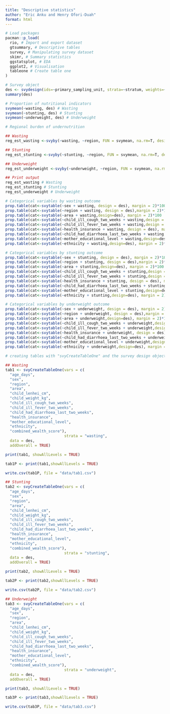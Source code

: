 ```yaml
---
title: "Descriptive statistics"
author: "Eric Anku and Henry Ofori-Duah"
format: html
---
```


```r
# Load packages
pacman::p_load(
  rio, # Import and export dataset
  gtsummary, # Descriptive tables
  survey, # Manipulating survey dataset
  skimr, # Summary statistics
  ggstatsplot, # EDA
  ggplot2, # Visualisation
  tableone # Create table one
)
```


```r
# Survey object
des <- svydesign(ids=~primary_sampling_unit, strata=~stratum, weights=~child_under_five_sample_weight, data = df_clean, nest=T)
summary(des)
```
```r
# Proportion of nutritional indicators
svymean(~wasting, des) # Wasting
svymean(~stunting, des) # Stunting
svymean(~underweight, des) # Underweight
```
```r
# Regional burden of undernutrition

## Wasting
reg_est_wasting <-svyby(~wasting, ~region, FUN = svymean, na.rm=T, design =des)

## Stunting
reg_est_stunting <-svyby(~stunting, ~region, FUN = svymean, na.rm=T, design =des)

## Underweight
reg_est_underweight <-svyby(~underweight, ~region, FUN = svymean, na.rm=T, design =des)

## Print output
reg_est_wasting # Wasting
reg_est_stunting # Stunting
reg_est_underweight # Underweight
```

```r
# Categorical variables by wasting outcome
prop.table(cat<-svytable(~sex + wasting, design = des), margin = 2)*100
prop.table(cat<-svytable(~region + wasting, design = des),margin = 2)*100
prop.table(cat<-svytable(~area + wasting,design=des), margin = 2)*100
prop.table(cat<-svytable(~child_ill_cough_two_weeks + wasting,design = des), margin = 2)*100
prop.table(cat<-svytable(~child_ill_fever_two_weeks + wasting,design = des),margin = 2)*100
prop.table(cat<-svytable(~health_insurance + wasting, design = des), margin = 2)*100
prop.table(cat<-svytable(~child_had_diarrhoea_last_two_weeks + wasting, design = des), margin = 2)*100
prop.table(cat<-svytable(~mother_educational_level + wasting,design=des), margin = 2)*100
prop.table(cat<-svytable(~ethnicity + wasting,design=des), margin = 2)*100
```

```r
# Categorical variables by stunting outcome
prop.table(cat<-svytable(~sex + stunting, design = des), margin = 2)*100
prop.table(cat<-svytable(~region + stunting, design = des),margin = 2)*100
prop.table(cat<-svytable(~area + stunting,design=des), margin = 2)*100
prop.table(cat<-svytable(~child_ill_cough_two_weeks + stunting,design = des), margin = 2)*100
prop.table(cat<-svytable(~child_ill_fever_two_weeks + stunting,design = des),margin = 2)*100
prop.table(cat<-svytable(~health_insurance + stunting, design = des), margin = 2)*100
prop.table(cat<-svytable(~child_had_diarrhoea_last_two_weeks + stunting, design = des), margin = 2)*100
prop.table(cat<-svytable(~mother_educational_level + stunting,design=des), margin = 2)*100
prop.table(cat<-svytable(~ethnicity + stunting,design=des), margin = 2)*100
```

```r
# Categorical variables by underweight outcome
prop.table(cat<-svytable(~sex + underweight, design = des), margin = 2)*100
prop.table(cat<-svytable(~region + underweight, design = des),margin = 2)*100
prop.table(cat<-svytable(~area + underweight,design=des), margin = 2)*100
prop.table(cat<-svytable(~child_ill_cough_two_weeks + underweight,design = des), margin = 2)*100
prop.table(cat<-svytable(~child_ill_fever_two_weeks + underweight,design = des),margin = 2)*100
prop.table(cat<-svytable(~health_insurance + underweight, design = des), margin = 2)*100
prop.table(cat<-svytable(~child_had_diarrhoea_last_two_weeks + underweight, design = des), margin = 2)*100
prop.table(cat<-svytable(~mother_educational_level + underweight,design=des), margin = 2)*100
prop.table(cat<-svytable(~ethnicity + underweight,design=des), margin = 2)*100
```

```r
# creating tables with "svyCreateTableOne" and the survey design object "des" previously created from the survey package 

## Wasting
tab1 <- svyCreateTableOne(vars = c(
  "age_days",
  "sex",
  "region", 
  "area",
  "child_lenhei_cm", 
  "child_weight_kg",
  "child_ill_cough_two_weeks",
  "child_ill_fever_two_weeks",
  "child_had_diarrhoea_last_two_weeks",
  "health_insurance",
  "mother_educational_level",
  "ethnicity", 
  "combined_wealth_score"),
                          strata = "wasting",
  data = des, 
  addOverall = TRUE)

print(tab1, showAllLevels = TRUE)

tab1P <- print(tab1,showAllLevels = TRUE)

write.csv(tab1P, file = "data/tab1.csv")
```

```r
## Stunting
tab2 <- svyCreateTableOne(vars = c(
  "age_days",
  "sex",
  "region", 
  "area",
  "child_lenhei_cm", 
  "child_weight_kg",
  "child_ill_cough_two_weeks",
  "child_ill_fever_two_weeks",
  "child_had_diarrhoea_last_two_weeks",
  "health_insurance",
  "mother_educational_level",
  "ethnicity", 
  "combined_wealth_score"),
                          strata = "stunting",
  data = des, 
  addOverall = TRUE)

print(tab2, showAllLevels = TRUE)

tab2P <- print(tab2,showAllLevels = TRUE)

write.csv(tab2P, file = "data/tab2.csv")
```

```r
## Underweight
tab3 <- svyCreateTableOne(vars = c(
  "age_days",
  "sex",
  "region", 
  "area",
  "child_lenhei_cm", 
  "child_weight_kg",
  "child_ill_cough_two_weeks",
  "child_ill_fever_two_weeks",
  "child_had_diarrhoea_last_two_weeks",
  "health_insurance",
  "mother_educational_level",
  "ethnicity", 
  "combined_wealth_score"),
                          strata = "underweight",
  data = des, 
  addOverall = TRUE)

print(tab3, showAllLevels = TRUE)

tab3P <- print(tab3,showAllLevels = TRUE)

write.csv(tab3P, file = "data/tab3.csv")
```

